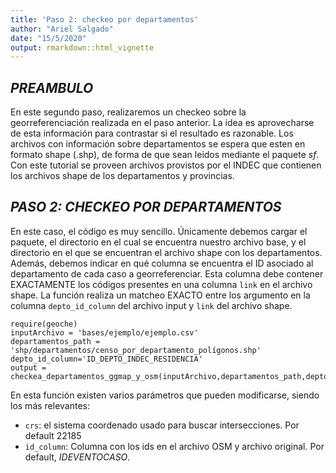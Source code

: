 ```yaml
---
title: 'Paso 2: checkeo por departamentos'
author: "Ariel Salgado"
date: "15/5/2020"
output: rmarkdown::html_vignette
---
```


## *PREAMBULO*
En este segundo paso, realizaremos un checkeo sobre la georreferenciación realizada en el paso anterior. La idea es aprovecharse de esta información para contrastar si el resultado es razonable. Los archivos con información sobre departamentos se espera que esten en formato shape (.shp), de forma de que sean leidos mediante el paquete *sf*. Con este tutorial se proveen archivos provistos por el INDEC que contienen los archivos shape de los departamentos y provincias.

## *PASO 2: CHECKEO POR DEPARTAMENTOS*

En este caso, el código es muy sencillo. Únicamente debemos cargar el paquete, el directorio en el cual se encuentra nuestro archivo base, y el directorio en el que se encuentran el archivo shape con los departamentos. Además, debemos indicar en qué columna se encuentra el ID asociado al departamento de cada caso a georreferenciar. Esta columna debe contener EXACTAMENTE los códigos presentes en una columna ```link``` en el archivo shape. La función realiza un matcheo EXACTO entre los argumento en la columna ```depto_id_column``` del archivo input y ```link``` del archivo shape.

```
require(geoche)
inputArchivo = 'bases/ejemplo/ejemplo.csv'
departamentos_path = 'shp/departamentos/censo_por_departamento_polígonos.shp'
depto_id_column='ID_DEPTO_INDEC_RESIDENCIA'
output = checkea_departamentos_ggmap_y_osm(inputArchivo,departamentos_path,depto_id_column)
```

En esta función existen varios parámetros que pueden modificarse, siendo los más relevantes:


- `crs`: el sistema coordenado usado para buscar intersecciones. Por default 22185
- `id_column`: Columna con los ids en el archivo OSM y archivo original. Por default, _IDEVENTOCASO_.
